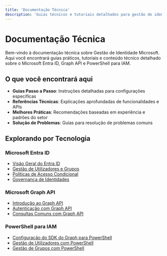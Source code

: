 ```yaml
---
title: 'Documentação Técnica'
description: 'Guias técnicos e tutoriais detalhados para gestão de identidade com tecnologias Microsoft'
---
```


# Documentação Técnica

Bem-vindo à documentação técnica sobre Gestão de Identidade Microsoft. Aqui você encontrará guias práticos, tutoriais e conteúdo técnico detalhado sobre o Microsoft Entra ID, Graph API e PowerShell para IAM.

## O que você encontrará aqui

- **Guias Passo a Passo**: Instruções detalhadas para configurações específicas
- **Referências Técnicas**: Explicações aprofundadas de funcionalidades e APIs
- **Melhores Práticas**: Recomendações baseadas em experiência e padrões do setor
- **Solução de Problemas**: Guias para resolução de problemas comuns

## Explorando por Tecnologia

### Microsoft Entra ID
- [Visão Geral do Entra ID](/docs/entra-id/overview)
- [Gestão de Utilizadores e Grupos](/docs/entra-id/users-and-groups)
- [Políticas de Acesso Condicional](/docs/entra-id/conditional-access)
- [Governança de Identidades](/docs/entra-id/identity-governance)

### Microsoft Graph API
- [Introdução ao Graph API](/docs/graph-api/introduction)
- [Autenticação com Graph API](/docs/graph-api/authentication)
- [Consultas Comuns com Graph API](/docs/graph-api/common-queries)

### PowerShell para IAM
- [Configuração do SDK do Graph para PowerShell](/docs/powershell/graph-sdk-setup)
- [Gestão de Utilizadores com PowerShell](/docs/powershell/managing-users)
- [Gestão de Grupos com PowerShell](/docs/powershell/managing-groups) 
